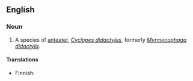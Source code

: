 ==English==
{{wikipedia}}

===Noun===
{{en-noun|sg=[[silky]] [[anteater]]}}

# A species of [[anteater]], ''[[Cyclopes didactylus]]'', formerly ''[[Myrmecophaga didactyla]]''.

====Translations====
{{trans-top|Cyclopes didactylus}}
* Finnish: {{t-|fi|pikkumuurahaiskarhu}}
{{trans-mid}}
{{trans-bottom}}